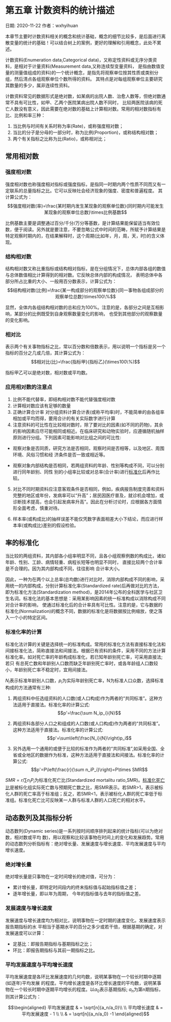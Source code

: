 # 第五章 计数资料的统计描述 

日期: 2020-11-22
作者：wxhyihuan

本章节主要时计数资料相关的概念和统计基础，概念的细节比较多，是后面进行离散变量的统计的基础！可以结合树上的案例，更好的理解和引用概念，此处不累述。

计数资料(Enumeration data,Categorical data)，又称定性资料或无序分类资料，是相对于计量资料(Measurement data,又称连续型变量资料，
是指由数值变量的测量值组成的资料)的一个统计概念，是指先将观察单位按其性质或类别分组，然后清点各组观察单位个数所得的资料。
其特点是对每组观察单位主要研究其数量的多少，属非连续性资料。

计数资料常见的数据形式是绝对数，如某病的出院人数、治愈人数等，但绝对数通常不具有可比性，如甲、乙两个医院某病出院人数不同时，
比较两医院该病的死亡人数没有意义，因此需要在绝对数的基础上计算相对数。常用的相对数指标有比、比例和率三种：

1. 当比例与时间有关系时称为率(Rate)，或称强度相对数；
2. 当比的分子是分母的一部分时，称为比例(Proportion)，或称结构相对数；
3. 两个有关指标之比称为比(Ratio)，或称相对比；

## 常用相对数

### 强度相对数

强度相对数也称强度相对指标或强度指标，是指同一时期内两个性质不同而又有一定联系的总量指标之比。它可以反映社会经济现象的强度、密度和普遍程度。
其计算公式为：
$$强度相对数(率)=\frac{某时期内发生某现象的观察单位数}{同时期内可能发生某现象的观察单位总数}\times比例基数$$

比例基数主要是调整通过百分/千分/万分等基数，是计算结果能保留适当有效位数，便于阅读。另外就是要注意，不要忽略公式中时间的范畴，所赋予计算结果是
特定观察时期内的，在结果解释时，这个周期(比如年，月，周，天，时)的含义体现。

### 结构相对数

结构相对数又称比重指标或结构相对指标，是在分组情况下，总体内部各组的数值与总体数值相比计算得到的相对数。它反映总体内部的构成情况，
表明总体中各部分所占比重的大小、一般用百分数表示，计算公式为：
$$结构相对数(比例)=\frac{某一构成部分的观察单位数}{同一事物各组成部分的观察单位总数}\times100\%$$

显然，全体内各组结构相对数的总和应为100%。注意的是，各部分之间是互相影响，某部分的比例既受到自身观察数量变化的影响，
也受到其他部分的观察数量的变化影响。

### 相对比

表示两个有关事物指标之比，常以百分数和倍数表示，用以说明一个指标是另一个指标的百分之几或几倍，其计算公式为：
$$相对比(比)=\frac{指标甲}{指标乙}(\times100\%)$$

指标甲乙可以是绝对数，相对数或平均数。

### 应用相对数的注意点

1. 比例不能代替率，即结构相对数不能代替强度相对数
2. 计算相对数应该有足够的数量
3. 正确计算合计率  对分组资料计算合计表(或称平均率)时，不能简单的由各组率相加或平均而得，要用合计的有关实际数字进行计算
4. 注意资料的可比性在比较相对数时，除了要对比的因素(如不同的药物)，其余的影响因素应尽可能相同或相近。在临床研究和动物实验时，应遵循随机抽样原则进行分组。下列因素可能影响对比组之间的可比性:

+ 观察对象是否同质，研究方法是否相同，观察时间是否相等，以及地区、周围环境、风俗习惯和经 济条件是否一致或相近等。

+ 观察对象内部结构是否相同，若两组资料的年龄、性别等构成不同，可以分别进行同年龄别、同性 别的小组率比较或对总率(合计率)进行[标准化](#率的标准化)后再作比较。

5. 对比不同时期资料应注意客观条件是否相同，例如，疾病报告制度完善和资料完整的地区或年份，发病率可以“升高”；居民因医疗普及，就诊机会增加，或诊断技术提高，也会引起发病率升高”。因此在分析讨论时，应根据各方面情形全面考虑，慎重对待。

6. 样本率(或构成比)的抽样误差不能仅凭数字表面相差大小下结论，而应进行样本率(或构成比)差别的假设检验。

## 率的标准化

当比较的两组资料，其内部各小组率明显不同，且各小组观察例数的构成比，诸如年龄、性别、工龄、病情轻重、病程长短等也明显不同时，
直接比较两个合计率是不合理的。因为其内部构成不同，往往影响 合计率大小。

因此，一种为在两个以上总率(总均数)进行对比时，消除内部构成不同的影响，采用统一的内部构成，分别计算标准化率(Standardized rate)后再做对比的方法，即为标准化方法(Standardization method)，是2014年公布的全科医学与社区卫生名词。标准化法的基本思想是：采用某影响因素的统一标准构成以消除构成不同对合计率的影响，
使通过标准化后的合计率具有可比性。注意的是，它与数据的标准化(Normalization)的概念不同，数据的标准化是将数据按比例缩放，使之落入一个小的特定区间。

### 标准化率的计算

标准化法计算的关键是选择统一的标准构成。常用的标准化方法有直接标准化法和间接标准化法，简称直接法和间接法。根据已有资料的条件，采用不同的方法计算标准化率。如对死亡率的年龄构成标准化，若已知年龄别死亡率，可采用直接法;若只 有总死亡数和年龄别人口数而缺乏年龄别死亡率时，或各年龄组人口数较小，年龄别死亡率不稳定时，宜用间接法。

$N_i$表示标准年龄别人口数，$p_i$为实际年龄别死亡率，N为标准人口众数，选择标准构成的方法通常有三种: 

1. 两组资料中任选组资料的人口数(或人口构成)作为两者的“共同标准”。这种方法适用于直接法。标准化率的计算公式:
$$p'=\frac{\sum N_ip_i}{N}$$

2. 两组资料各部分人口之和组成的人口数(或人口构成)作为两者的“共同标准”。这种方法适用于直接法。标准化率的计算公式:
$$p'=\sum\left(\frac{N_i}{N}\right)p_i$$

3. 另外选用一个通用的或便于比较的标准作为两者的“共同标准”,如采用全国、全省或全地区的数据作为标准，这种方法适用于直接法和间接法。标准化率的计算公式:
$$p'=P\left(\frac{r}{\sum n_iP_i}\right)=P\times SMR$$

$SMR=r/\sum n_iP_i$为标准化死亡比(Standardized mortalitu ratio,SMR)。[标准化死亡比](https://baike.baidu.com/item/%E6%A0%87%E5%87%86%E5%8C%96%E6%AD%BB%E4%BA%A1%E6%AF%94)是被标化组实际死亡数与预期死亡数之比，用SMR表示。若SMR>1，表示被标化人群的死亡率高于标准组；反之，若SMR<1，表示被标化人群的死亡率低于标准组。标准化死亡比可反映某一人群与标准人群的人口死亡的相对水平。

## 动态数列及其指标分析

动态数列(Dynamic series)是一系列按时间顺序排列起来的统计指标(可以为绝对数，相对数或平均 数)，用以观察和比较该事物在时间上的变化和发展趋势。常用的动态数列分析指标有：绝对增长量、发展速度与增长速度、平均发展速度与平均增长速度。

### 绝对增长量

绝对增长量是只事物在一定时间增长的绝对值，可分为：

- 累计增长量，即特定时间段内的终末指标值与起始指标值之差；
- 逐年增长量，即以年为周期， 今年的指标值与去年的指标值之差。

### 发展速度与增长速度

发展速度与增长速度均为相对比，说明事物在一定时期的速度变化。发展速度表示报告期指标的水 平相当于基期水平的百分之多少或若干倍，根据基期的确定，对发展速度可以计算：

- 定基比：即报告期指标与基期指标之比；
- 环比：即报告期指标与其前一期指标之比。

### 平均发展速度与平均增长速度

平均发展速度是各环比发展速度的几何均数，说明某事物在一个较长时期中逐期(如逐年)平均发展 的程度。平均增长速度是各环比增长速度的平均数，说明某事物在一个较长时期中逐期平均增长的程度。以$a_0$表示基期指标; $a_n$为第n期指标，则其计算公式为：

$$\begin{aligned}
平均发展速度 & = \sqrt[n]{a_n/a_0}\\ \\
平均增长速度 & =  平均发展速度 - 1 \\ \\
& = \sqrt[n]{a_n/a_0} -1
\end{aligned}$$
